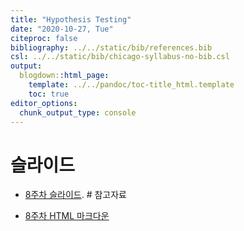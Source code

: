 ---
title: "Hypothesis Testing"
date: "2020-10-27, Tue"
citeproc: false
bibliography: ../../static/bib/references.bib
csl: ../../static/bib/chicago-syllabus-no-bib.csl
output:
  blogdown::html_page:
    template: ../../pandoc/toc-title_html.template
    toc: true
editor_options: 
  chunk_output_type: console
---

# 슬라이드

- <i class="fas fa-file-pdf"></i> [8주차 슬라이드](/images/slides/w8_hypothesistesting_slide.pdf).
# 참고자료

- <i class="fa fa-external-link-square-alt" aria-hidden="true"></i> [8주차 HTML 마크다운](/images/w8_hypothesistesting.html)
